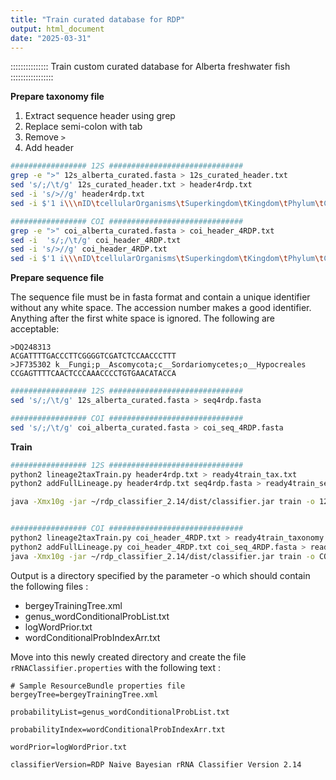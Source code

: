 ---
title: "Train curated database for RDP"
output: html_document
date: "2025-03-31"
---

::::::::::::::: Train custom curated database for Alberta freshwater fish :::::::::::::::::

**Prepare taxonomy file**

(1) Extract sequence header using grep 
(2) Replace semi-colon with tab 
(3) Remove `>` 
(4) Add header


```{bash, eval = FALSE}
################# 12S ##############################
grep -e ">" 12s_alberta_curated.fasta > 12s_curated_header.txt
sed 's/;/\t/g' 12s_curated_header.txt > header4rdp.txt
sed -i 's/>//g' header4rdp.txt 
sed -i $'1 i\\\nID\tcellularOrganisms\tSuperkingdom\tKingdom\tPhylum\tClass\tOrder\tFamily\tGenus\tSpecies' header4rdp.txt

################# COI ##############################
grep -e ">" coi_alberta_curated.fasta > coi_header_4RDP.txt
sed -i  's/;/\t/g' coi_header_4RDP.txt
sed -i 's/>//g' coi_header_4RDP.txt 
sed -i $'1 i\\\nID\tcellularOrganisms\tSuperkingdom\tKingdom\tPhylum\tClass\tOrder\tFamily\tGenus\tSpecies' coi_header_4RDP.txt
```

**Prepare sequence file**

The sequence file must be in fasta format and contain a unique identifier without any white space. The accession number makes a good identifier. Anything after the first white space is ignored. The following are acceptable:

```
>DQ248313
ACGATTTTGACCCTTCGGGGTCGATCTCCAACCCTTT
>JF735302 k__Fungi;p__Ascomycota;c__Sordariomycetes;o__Hypocreales
CCGAGTTTTCAACTCCCAAACCCCTGTGAACATACCA
``` 

```{bash, eval = FALSE}
################# 12S ##############################
sed 's/;/\t/g' 12s_alberta_curated.fasta > seq4rdp.fasta

################# COI ##############################
sed 's/;/\t/g' coi_alberta_curated.fasta > coi_seq_4RDP.fasta
```

**Train**
```{bash, eval = FALSE}
################# 12S ##############################
python2 lineage2taxTrain.py header4rdp.txt > ready4train_tax.txt
python2 addFullLineage.py header4rdp.txt seq4rdp.fasta > ready4train_seqs.fasta 

java -Xmx10g -jar ~/rdp_classifier_2.14/dist/classifier.jar train -o 12s_training_files -s ready4train_seqs.fasta -t ready4train_tax.txt


################# COI ##############################
python2 lineage2taxTrain.py coi_header_4RDP.txt > ready4train_taxonomy.txt
python2 addFullLineage.py coi_header_4RDP.txt coi_seq_4RDP.fasta > ready4train_seqs.fasta 
java -Xmx10g -jar ~/rdp_classifier_2.14/dist/classifier.jar train -o COI_training_files -s ready4train_seqs.fasta -t ready4train_taxonomy.txt
``` 

Output is a directory specified by the parameter -o which should contain the following files :

- bergeyTrainingTree.xml
- genus_wordConditionalProbList.txt
- logWordPrior.txt
- wordConditionalProbIndexArr.txt

Move into this newly created directory and create the file `rRNAClassifier.properties` with the following text :
``` 
# Sample ResourceBundle properties file
bergeyTree=bergeyTrainingTree.xml

probabilityList=genus_wordConditionalProbList.txt

probabilityIndex=wordConditionalProbIndexArr.txt

wordPrior=logWordPrior.txt

classifierVersion=RDP Naive Bayesian rRNA Classifier Version 2.14
```

